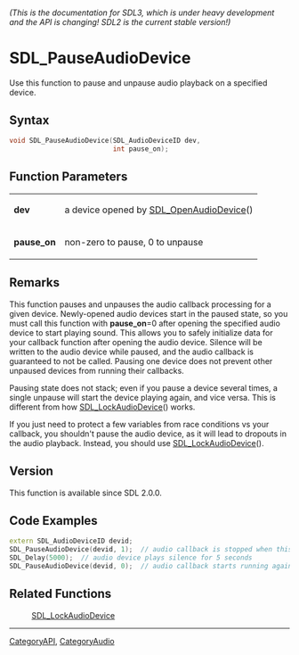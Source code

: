 ====== (This is the documentation for SDL3, which is under heavy development and the API is changing! SDL2 is the current stable version!) ======
= SDL_PauseAudioDevice =

Use this function to pause and unpause audio playback on a specified device.

== Syntax ==

<syntaxhighlight lang='c'>
void SDL_PauseAudioDevice(SDL_AudioDeviceID dev,
                          int pause_on);
</syntaxhighlight>

== Function Parameters ==

{|
|'''dev'''
|a device opened by [[SDL_OpenAudioDevice]]()
|-
|'''pause_on'''
|non-zero to pause, 0 to unpause
|}

== Remarks ==

This function pauses and unpauses the audio callback processing for a given
device. Newly-opened audio devices start in the paused state, so you must
call this function with '''pause_on'''=0 after opening the specified audio
device to start playing sound. This allows you to safely initialize data
for your callback function after opening the audio device. Silence will be
written to the audio device while paused, and the audio callback is
guaranteed to not be called. Pausing one device does not prevent other
unpaused devices from running their callbacks.

Pausing state does not stack; even if you pause a device several times, a
single unpause will start the device playing again, and vice versa. This is
different from how [[SDL_LockAudioDevice]]() works.

If you just need to protect a few variables from race conditions vs your
callback, you shouldn't pause the audio device, as it will lead to dropouts
in the audio playback. Instead, you should use [[SDL_LockAudioDevice]]().

== Version ==

This function is available since SDL 2.0.0.

== Code Examples ==

<syntaxhighlight lang='c++'>
extern SDL_AudioDeviceID devid;
SDL_PauseAudioDevice(devid, 1);  // audio callback is stopped when this returns.
SDL_Delay(5000);  // audio device plays silence for 5 seconds
SDL_PauseAudioDevice(devid, 0);  // audio callback starts running again.
</syntaxhighlight>

== Related Functions ==

:[[SDL_LockAudioDevice]]

----
[[CategoryAPI]], [[CategoryAudio]]


